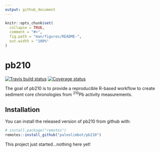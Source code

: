 ```yaml
---
output: github_document
---
```


<!-- README.md is generated from README.Rmd. Please edit that file -->

```r
knitr::opts_chunk$set(
  collapse = TRUE,
  comment = "#>",
  fig.path = "man/figures/README-",
  out.width = "100%"
)
```

# pb210

[![Travis build status](https://travis-ci.org/paleolimbot/pb210.svg?branch=master)](https://travis-ci.org/paleolimbot/pb210) [![Coverage status](https://codecov.io/gh/paleolimbot/pb210/branch/master/graph/badge.svg)](https://codecov.io/github/paleolimbot/pb210?branch=master)

The goal of pb210 is to provide a reproducible R-based workflow to create sediment core chronologies from ^210^Pb activity measurements.

## Installation

You can install the released version of pb210 from github with:

``` r
# install.package("remotes")
remotes::install_github("paleolimbot/pb210")
```

This project just started...nothing here yet!
